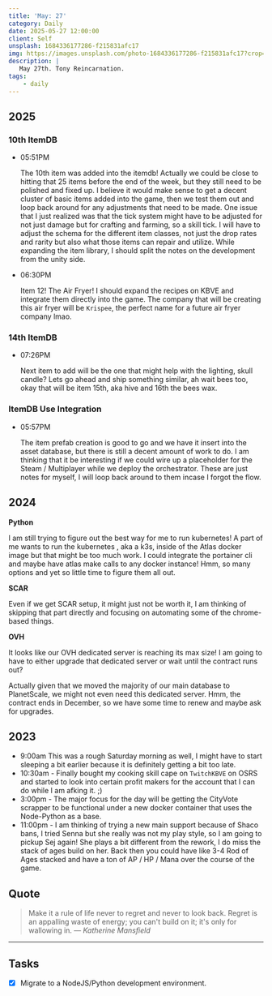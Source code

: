 ```yaml
---
title: 'May: 27'
category: Daily
date: 2025-05-27 12:00:00
client: Self
unsplash: 1684336177286-f215831afc17
img: https://images.unsplash.com/photo-1684336177286-f215831afc17?crop=entropy&cs=srgb&fm=jpg&ixid=MnwzNjM5Nzd8MHwxfHJhbmRvbXx8fHx8fHx8fDE2ODE3NDg2ODY&ixlib=rb-4.0.3&q=85
description: |
   May 27th. Tony Reincarnation.
tags:
    - daily
---
```


## 2025

### 10th ItemDB

-   05:51PM

    The 10th item was added into the itemdb!
    Actually we could be close to hitting that 25 items before the end of the week, but they still need to be polished and fixed up.
    I believe it would make sense to get a decent cluster of basic items added into the game, then we test them out and loop back around for any adjustments that need to be made.
    One issue that I just realized was that the tick system might have to be adjusted for not just damage but for crafting and farming, so a skill tick.
    I will have to adjust the schema for the different item classes, not just the drop rates and rarity but also what those items can repair and utilize.
    While expanding the item library, I should split the notes on the development from the unity side.

-   06:30PM

    Item 12! The Air Fryer!
    I should expand the recipes on KBVE and integrate them directly into the game.
    The company that will be creating this air fryer will be `Krispee`, the perfect name for a future air fryer company lmao.


### 14th ItemDB

-   07:26PM

    Next item to add will be the one that might help with the lighting, skull candle?
    Lets go ahead and ship something similar, ah wait bees too, okay that will be item 15th, aka hive and 16th the bees wax. 

### ItemDB Use Integration

-   05:57PM

    The item prefab creation is good to go and we have it insert into the asset database, but there is still a decent amount of work to do.
    I am thinking that it be interesting if we could wire up a placeholder for the Steam / Multiplayer while we deploy the orchestrator.
    These are just notes for myself, I will loop back around to them incase I forgot the flow.

## 2024

**Python**

I am still trying to figure out the best way for me to run kubernetes!
A part of me wants to run the kubernetes , aka a k3s, inside of the Atlas docker image but that might be too much work.
I could integrate the portainer cli and maybe have atlas make calls to any docker instance! Hmm, so many options and yet so little time to figure them all out.


**SCAR**

Even if we get SCAR setup, it might just not be worth it, I am thinking of skipping that part directly and focusing on automating some of the chrome-based things.

**OVH**

It looks like our OVH dedicated server is reaching its max size!
I am going to have to either upgrade that dedicated server or wait until the contract runs out?

Actually given that we moved the majority of our main database to PlanetScale, we might not even need this dedicated server.
Hmm, the contract ends in December, so we have some time to renew and maybe ask for upgrades.

## 2023

- 9:00am This was a rough Saturday morning as well, I might have to start sleeping a bit earlier because it is definitely getting a bit too late.
- 10:30am - Finally bought my cooking skill cape on `TwitchKBVE` on OSRS and started to look into certain profit makers for the account that I can do while I am afking it. ;)
- 3:00pm - The major focus for the day will be getting the CityVote scrapper to be functional under a new docker container that uses the Node-Python as a base.
- 11:00pm - I am thinking of trying a new main support because of Shaco bans, I tried Senna but she really was not my play style, so I am going to pickup Sej again! She plays a bit different from the rework, I do miss the stack of ages build on her. Back then you could have like 3-4 Rod of Ages stacked and have a ton of AP / HP / Mana over the course of the game.

## Quote

> Make it a rule of life never to regret and never to look back. Regret is an appalling waste of energy; you can't build on it; it's only for wallowing in.
> — <cite>Katherine Mansfield</cite>

---

## Tasks

- [x] Migrate to a NodeJS/Python development environment.